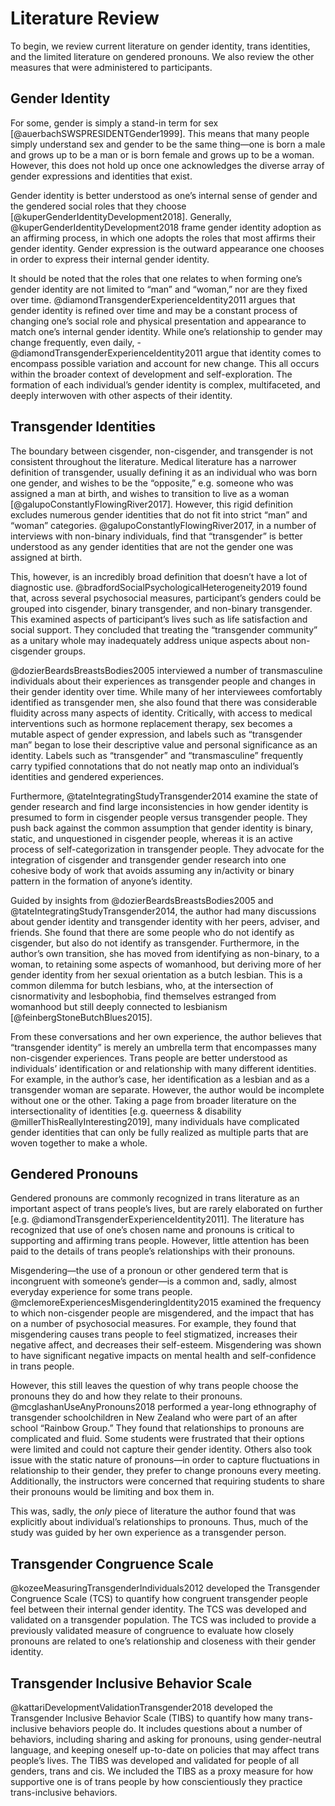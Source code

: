 # Literature Review 

To begin, we review current literature on gender identity, trans identities, and the limited literature on gendered pronouns. We also review the other measures that were administered to participants.

## Gender Identity

For some, gender is simply a stand-in term for sex [@auerbachSWSPRESIDENTGender1999]. This means that many people simply understand sex and gender to be the same thing—one is born a male and grows up to be a man or is born female and grows up to be a woman. However, this does not hold up once one acknowledges the diverse array of gender expressions and identities that exist. 

Gender identity is better understood as one's internal sense of gender and the gendered social roles that they choose [@kuperGenderIdentityDevelopment2018]. Generally, @kuperGenderIdentityDevelopment2018 frame gender identity adoption as an affirming process, in which one adopts the roles that most affirms their gender identity. Gender expression is the outward appearance one chooses in order to express their internal gender identity. 

It should be noted that the roles that one relates to when forming one's gender identity are not limited to "man" and "woman," nor are they fixed over time. @diamondTransgenderExperienceIdentity2011 argues that gender identity is refined over time and may be a constant process of changing one's social role and physical presentation and appearance to match one's internal gender identity. While one's relationship to gender may change frequently, even daily, -@diamondTransgenderExperienceIdentity2011 argue that identity comes to encompass possible variation and account for new change. This all occurs within the broader context of development and self-exploration. The formation of each individual's gender identity is complex, multifaceted, and deeply interwoven with other aspects of their identity. 

## Transgender Identities

The boundary between cisgender, non-cisgender, and transgender is not consistent throughout the literature. Medical literature has a narrower definition of transgender, usually defining it as an individual who was born one gender, and wishes to be the "opposite," e.g. someone who was assigned a man at birth, and wishes to transition to live as a woman [@galupoConstantlyFlowingRiver2017]. However, this rigid definition excludes numerous gender identities that do not fit into strict "man" and "woman" categories. @galupoConstantlyFlowingRiver2017, in a number of interviews with non-binary individuals, find that "transgender" is better understood as any gender identities that are not the gender one was assigned at birth.

This, however, is an incredibly broad definition that doesn't have a lot of diagnostic use. @bradfordSocialPsychologicalHeterogeneity2019 found that, across several psychosocial measures, participant's genders could be grouped into cisgender, binary transgender, and non-binary transgender. This examined aspects of participant's lives such as life satisfaction and social support. They concluded that treating the "transgender community" as a unitary whole may inadequately address unique aspects about non-cisgender groups. 

@dozierBeardsBreastsBodies2005 interviewed a number of transmasculine individuals about their experiences as transgender people and changes in their gender identity over time. While many of her interviewees comfortably identified as transgender men, she also found that there was considerable fluidity across many aspects of identity. Critically, with access to medical interventions such as hormone replacement therapy, sex becomes a mutable aspect of gender expression, and labels such as "transgender man" began to lose their descriptive value and personal significance as an identity. Labels such as "transgender" and "transmasculine" frequently carry typified connotations that do not neatly map onto an individual's identities and gendered experiences.

Furthermore, @tateIntegratingStudyTransgender2014 examine the state of gender research and find large inconsistencies in how gender identity is presumed to form in cisgender people versus transgender people. They push back against the common assumption that gender identity is binary, static, and unquestioned in cisgender people, whereas it is an active process of self-categorization in transgender people. They advocate for the integration of cisgender and transgender gender research into one cohesive body of work that avoids assuming any in/activity or binary pattern in the formation of anyone's identity. 

Guided by insights from @dozierBeardsBreastsBodies2005 and @tateIntegratingStudyTransgender2014, the author had many discussions about gender identity and transgender identity with her peers, adviser, and friends. She found that there are some people who do not identify as cisgender, but also do not identify as transgender. Furthermore, in the author's own transition, she has moved from identifying as non-binary, to a woman, to retaining some aspects of womanhood, but deriving more of her gender identity from her sexual orientation as a butch lesbian. This is a common dilemma for butch lesbians, who, at the intersection of cisnormativity and lesbophobia, find themselves estranged from womanhood but still deeply connected to lesbianism [@feinbergStoneButchBlues2015]. 

From these conversations and her own experience, the author believes that "transgender identity" is merely an umbrella term that encompasses many non-cisgender experiences. Trans people are better understood as individuals' identification or and relationship with many different identities. For example, in the author's case, her identification as a lesbian and as a transgender woman are separate. However, the author would be incomplete without one or the other. Taking a page from broader literature on the intersectionality of identities [e.g. queerness & disability @millerThisReallyInteresting2019], many individuals have complicated gender identities that can only be fully realized as multiple parts that are woven together to make a whole.

## Gendered Pronouns

Gendered pronouns are commonly recognized in trans literature as an important aspect of trans people's lives, but are rarely elaborated on further [e.g. @diamondTransgenderExperienceIdentity2011]. The literature has recognized that use of one's chosen name and pronouns is critical to supporting and affirming trans people. However, little attention has been paid to the details of trans people's relationships with their pronouns. 

Misgendering—the use of a pronoun or other gendered term that is incongruent with someone's gender—is a common and, sadly, almost everyday experience for some trans people. @mclemoreExperiencesMisgenderingIdentity2015 examined the frequency to which non-cisgender people are misgendered, and the impact that has on a number of psychosocial measures. For example, they found that misgendering causes trans people to feel stigmatized, increases their negative affect, and decreases their self-esteem. Misgendering was shown to have significant negative impacts on mental health and self-confidence in trans people. 

However, this still leaves the question of why trans people choose the pronouns they do and how they relate to their pronouns. @mcglashanUseAnyPronouns2018 performed a year-long ethnography of transgender schoolchildren in New Zealand who were part of an after school "Rainbow Group." They found that relationships to pronouns are complicated and fluid. Some students were frustrated that their options were limited and could not capture their gender identity. Others also took issue with the static nature of pronouns—in order to capture fluctuations in relationship to their gender, they prefer to change pronouns every meeting. Additionally, the instructors were concerned that requiring students to share their pronouns would be limiting and box them in. 

This was, sadly, the *only* piece of literature the author found that was explicitly about individual's relationships to pronouns. Thus, much of the study was guided by her own experience as a transgender person.

## Transgender Congruence Scale

@kozeeMeasuringTransgenderIndividuals2012 developed the Transgender Congruence Scale (TCS) to quantify how congruent transgender people feel between their internal gender identity. The TCS was developed and validated on a transgender population. The TCS was included to provide a previously validated measure of congruence to evaluate how closely pronouns are related to one's relationship and closeness with their gender identity. 

## Transgender Inclusive Behavior Scale

@kattariDevelopmentValidationTransgender2018 developed the Transgender Inclusive Behavior Scale (TIBS) to quantify how many trans-inclusive behaviors people do. It includes questions about a number of behaviors, including sharing and asking for pronouns, using gender-neutral language, and keeping oneself up-to-date on policies that may affect trans people's lives. The TIBS was developed and validated for people of all genders, trans and cis. We included the TIBS as a proxy measure for how supportive one is of trans people by how conscientiously they practice trans-inclusive behaviors. 
